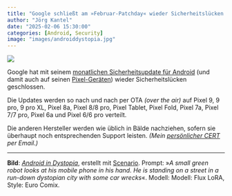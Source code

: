 ```yaml
---
title: "Google schließt am »Februar-Patchday« wieder Sicherheitslücken in Android"
author: "Jörg Kantel"
date: "2025-02-06 15:30:00"
categories: [Android, Security]
image: "images/androiddystopia.jpg"
---
```


[![](images/androiddystopia-b.jpg)](https://www.flickr.com/photos/schockwellenreiter/54117923457/)

Google hat mit seinem [monatlichen Sicherheitsupdate für Android](https://source.android.com/docs/security/bulletin/2025-02-01?hl=de) (und damit auch auf seinen [Pixel-Geräten](https://source.android.com/docs/security/bulletin/pixel/2025-02-01)) wieder Sicherheitslücken geschlossen.

Die Updates werden so nach und nach per OTA *(over the air)* auf Pixel 9, 9 pro, 9 pro XL, Pixel 8a, Pixel 8/8 pro, Pixel Tablet, Pixel Fold, Pixel 7a, Pixel 7/7 pro, Pixel 6a und Pixel 6/6 pro verteilt.

Die anderen Hersteller werden wie üblich in Bälde nachziehen, sofern sie überhaupt noch entsprechenden Support leisten. *(Mein [persönlicher CERT](https://wwwuser.gwdguser.de/~mreiman1/) per Email.)* 

---

**Bild**: *[Android in Dystopia](https://www.flickr.com/photos/schockwellenreiter/54117923457/)*, erstellt mit [Scenario](http://cognitiones.kantel-chaos-team.de/technikgeschichte/rechnerundnetze/scenario.html). Prompt: »*A small green robot looks at his mobile phone in his hand. He is standing on a street in a run-down dystopian city with some car wrecks*«. Modell: Modell: Flux LoRA, Style: Euro Comix.